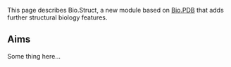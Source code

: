 This page describes Bio.Struct, a new module based on [[Bio.PDB]] that adds further structural biology features.

== Aims == 

Some thing here...